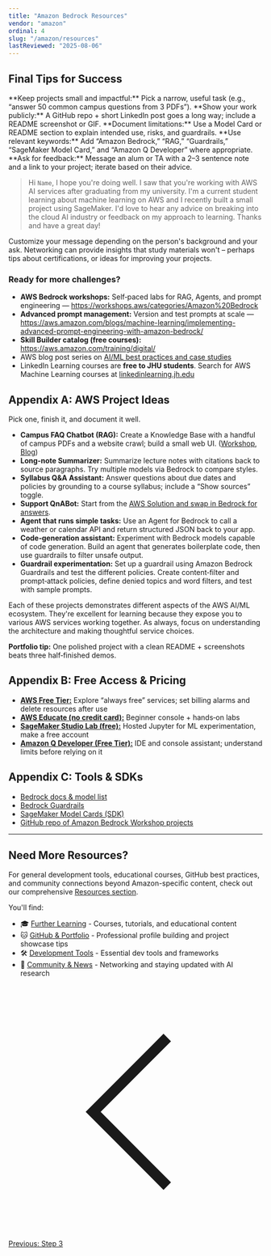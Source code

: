 ```yaml
---
title: "Amazon Bedrock Resources"
vendor: "amazon"
ordinal: 4
slug: "/amazon/resources"
lastReviewed: "2025-08-06"
---
```


## Final Tips for Success
<CheckList>
  <CheckListItem>**Keep projects small and impactful:** Pick a narrow, useful task (e.g., “answer 50 common campus questions from 3 PDFs”).</CheckListItem>
  <CheckListItem>**Show your work publicly:** A GitHub repo + short LinkedIn post goes a long way; include a README screenshot or GIF.</CheckListItem>
  <CheckListItem>**Document limitations:** Use a Model Card or README section to explain intended use, risks, and guardrails.</CheckListItem>
  <CheckListItem>**Use relevant keywords:** Add “Amazon Bedrock,” “RAG,” “Guardrails,” “SageMaker Model Card,” and “Amazon Q Developer” where appropriate.</CheckListItem>
  <CheckListItem>**Ask for feedback:** Message an alum or TA with a 2–3 sentence note and a link to your project; iterate based on their advice.</CheckListItem>
</CheckList>

> Hi ```Name```, I hope you're doing well. I saw that you're working with AWS AI services after graduating from my university. I'm a current student learning about machine learning on AWS and I recently built a small project using SageMaker. I'd love to hear any advice on breaking into the cloud AI industry or feedback on my approach to learning. Thanks and have a great day!

Customize your message depending on the person's background and your ask. Networking can provide insights that study materials won't – perhaps tips about certifications, or ideas for improving your projects.

### Ready for more challenges?
* **AWS Bedrock workshops:** Self‑paced labs for RAG, Agents, and prompt engineering — https://workshops.aws/categories/Amazon%20Bedrock  
* **Advanced prompt management:** Version and test prompts at scale — https://aws.amazon.com/blogs/machine-learning/implementing-advanced-prompt-engineering-with-amazon-bedrock/  
* **Skill Builder catalog (free courses):** https://aws.amazon.com/training/digital/
* AWS blog post series on [AI/ML best practices and case studies](https://aws.amazon.com/blogs/machine-learning/)
* LinkedIn Learning courses are **free to JHU students**. Search for AWS Machine Learning courses at [linkedinlearning.jh.edu](https://linkedinlearning.jh.edu)

## Appendix A: AWS Project Ideas
Pick one, finish it, and document it well.

* **Campus FAQ Chatbot (RAG):** Create a Knowledge Base with a handful of campus PDFs and a website crawl; build a small web UI. ([Workshop](https://workshops.aws/card/bedrock), [Blog](https://aws.amazon.com/blogs/machine-learning/build-a-contextual-chatbot-application-using-knowledge-bases-for-amazon-bedrock/))
* **Long‑note Summarizer:** Summarize lecture notes with citations back to source paragraphs. Try multiple models via Bedrock to compare styles.
* **Syllabus Q&A Assistant:** Answer questions about due dates and policies by grounding to a course syllabus; include a “Show sources” toggle.
* **Support QnABot:** Start from the [AWS Solution and swap in Bedrock for answers](https://aws.amazon.com/solutions/implementations/qnabot-on-aws/).  
* **Agent that runs simple tasks:** Use an Agent for Bedrock to call a weather or calendar API and return structured JSON back to your app.
* **Code‑generation assistant:** Experiment with Bedrock models capable of code generation. Build an agent that generates boilerplate code, then use guardrails to filter unsafe output.
* **Guardrail experimentation:** Set up a guardrail using Amazon Bedrock Guardrails and test the different policies. Create content‑filter and prompt‑attack policies, define denied topics and word filters, and test with sample prompts.

Each of these projects demonstrates different aspects of the AWS AI/ML ecosystem. They're excellent for learning because they expose you to various AWS services working together. As always, focus on understanding the architecture and making thoughtful service choices.

<div className="bg-blue-50 rounded-lg p-6">
    <strong>Portfolio tip:</strong> One polished project with a clean README + screenshots beats three half‑finished demos.
</div>

## Appendix B: Free Access & Pricing
* **[AWS Free Tier:](https://aws.amazon.com/free/)** Explore “always free” services; set billing alarms and delete resources after use
* **[AWS Educate (no credit card):](https://aws.amazon.com/education/awseducate/  )** Beginner console + hands‑on labs
* **[SageMaker Studio Lab (free):](https://studiolab.sagemaker.aws/)** Hosted Jupyter for ML experimentation, make a free account
* **[Amazon Q Developer (Free Tier):](https://aws.amazon.com/q/developer/pricing/)** IDE and console assistant; understand limits before relying on it

## Appendix C: Tools & SDKs
* [Bedrock docs & model list](https://aws.amazon.com/documentation-overview/bedrock/  )
* [Bedrock Guardrails](https://docs.aws.amazon.com/bedrock/latest/userguide/guardrails.html)
* [SageMaker Model Cards (SDK)](https://sagemaker.readthedocs.io/en/stable/api/governance/model_card.html)
* [GitHub repo of Amazon Bedrock Workshop projects](https://github.com/aws-samples/amazon-bedrock-workshop)

---

## Need More Resources?

For general development tools, educational courses, GitHub best practices, and community connections beyond Amazon-specific content, check out our comprehensive [Resources section](/resources).

You'll find:
- 🎓 [Further Learning](/resources/learning) - Courses, tutorials, and educational content
- 🐱 [GitHub & Portfolio](/resources/github) - Professional profile building and project showcase tips  
- 🛠️ [Development Tools](/resources/tools) - Essential dev tools and frameworks
- 👥 [Community & News](/resources/community) - Networking and staying updated with AI research

<div className="flex justify-center mt-8">
  <a href="/developerguide/amazon/step-3" className="group inline-flex items-center px-6 py-3 border border-transparent text-sm font-medium rounded-xl text-white bg-orange-500 hover:opacity-90 transition-all duration-200 shadow-lg hover:shadow-xl transform hover:-translate-y-0.5 no-underline">
    <svg className="mr-3 h-5 w-5 text-white group-hover:-translate-x-1 transition-transform" fill="none" stroke="currentColor" viewBox="0 0 24 24">
      <path strokeLinecap="round" strokeLinejoin="round" strokeWidth={2} d="M15 19l-7-7 7-7" />
    </svg>
    Previous: Step 3
  </a>
</div>
